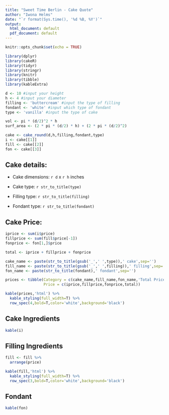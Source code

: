 ```yaml
---
title: "Sweet Time Berlin - Cake Quote"
author: "Iwona Helms"
date: "`r format(Sys.time(), '%d %B, %Y')`"
output:
  html_document: default
  pdf_document: default
---
```


```r

knitr::opts_chunk$set(echo = TRUE)

library(dplyr)
library(cakeR)
library(tidyr)
library(stringr)
library(knitr)
library(tibble)
library(kableExtra)

d <- 10 #input your height
h <- 4 #input your diameter
filling <- 'buttercream' #input the type of filling
fondant <- 'white' #input which type of fondant
type <- 'vanilla' #input the type of cake

vol <- pi * (d/2)^2 * h
surf_area <- (2 * pi * (d/2) * h) + (2 * pi * (d/2)^2)

cake <- cake_round(d,h,filling,fondant,type)
i <- cake[[1]]
fill <- cake[[2]]
fon <- cake[[3]]

```

## Cake details: 

* Cake dimensions: `r d` x `r h` inches

* Cake type: `r str_to_title(type)`

* Filling type: `r str_to_title(filling)`

* Fondant type: `r str_to_title(fondant)`

## Cake Price:

```r

iprice <- sum(i$price)
fillprice <- sum(fill$price[-1])
fonprice <- fon[1,]$price

total <- iprice + fillprice + fonprice

cake_name <- paste(str_to_title(gsub('_',' ',type)),' cake',sep='')
fill_name <- paste(str_to_title(gsub('_',' ',filling)),' filling',sep='')
fon_name <- paste(str_to_title(fondant),' fondant',sep='')

prices <- tibble(Category = c(cake_name,fill_name,fon_name,'Total Price'),
                 Price = c(iprice,fillprice,fonprice,total))

kable(prices,'html') %>%
  kable_styling(full_width=T) %>%
  row_spec(4,bold=T,color='white',background='black')
```

## Cake Ingredients

```r

kable(i)
```

## Filling Ingredients

```r

fill <- fill %>%
  arrange(price)

kable(fill,'html') %>%
  kable_styling(full_width=T) %>%
  row_spec(3,bold=T,color='white',background='black')
```

## Fondant

```r

kable(fon)
```
